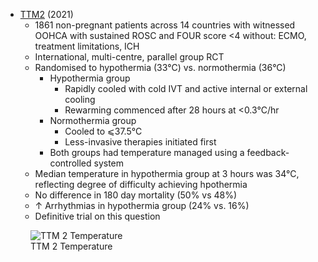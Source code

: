 * [TTM2](https://www.nejm.org/doi/full/10.1056/NEJMoa2100591) (2021)
	* 1861 non-pregnant patients across 14 countries with witnessed OOHCA with sustained ROSC and FOUR score <4 without: ECMO, treatment limitations, ICH
	* International, multi-centre, parallel group RCT
	* Randomised to hypothermia (33°C) vs. normothermia (36°C)
		* Hypothermia group
			* Rapidly cooled with cold IVT and active internal or external cooling
			* Rewarming commenced after 28 hours at <0.3°C/hr
		* Normothermia group
			* Cooled to ⩽37.5°C
			* Less-invasive therapies initiated first
		* Both groups had temperature managed using a feedback-controlled system
	* Median temperature in hypothermia group at 3 hours was 34°C, reflecting degree of difficulty achieving hpothermia
	* No difference in 180 day mortality (50% vs 48%)
	* ↑ Arrhythmias in hypothermia group (24% vs. 16%)
	* Definitive trial on this question

:::column-margin
![TTM 2 Temperature](/resources/ttm2.jpeg)
:::